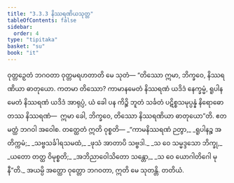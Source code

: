 ```yaml
---
title: "3.3.3 နိဿရဏိယသုတ္တ"
tableOfContents: false
sidebar:
  order: 4
type: "tipitaka"
basket: "su"
book: "it"
---
```



<DynamicBreadcrumb />

<Division number="72" book="it">

<Paragraph number="465" book="it">
ဝုတ္တဉှေတံ ဘဂဝတာ ဝုတ္တမရဟတာတိ မေ သုတံ—
</Paragraph>

<Paragraph number="466" book="it">
“တိဿော ဣမာ, ဘိက္ခဝေ, နိဿရဏိယာ ဓာတုယော. ကတမာ တိဿော? ကာမာနမေတံ နိဿရဏံ ယဒိဒံ နေက္ခမ္မံ, ရူပါနမေတံ နိဿရဏံ ယဒိဒံ အာရုပ္ပံ, ယံ ခေါ ပန ကိဉ္စိ ဘူတံ သင်္ခတံ ပဋိစ္စသမုပ္ပန္နံ နိရောဓော တဿ နိဿရဏံ—  ဣမာ ခေါ, ဘိက္ခဝေ, တိဿော နိဿရဏိယာ ဓာတုယော”တိ. ဧတမတ္ထံ ဘဂဝါ အဝေါစ. တတ္ထေတံ ဣတိ ဝုစ္စတိ—
</Paragraph>

<Paragraph number="467" type="verses" book="it">
_“ကာမနိဿရဏံ ဉတွာ,_  
_ရူပါနဉ္စ အတိက္ကမံ;_  
_သဗ္ဗသင်္ခါရသမထံ,_  
_ဖုသံ အာတာပိ သဗ္ဗဒါ._  

</Paragraph>

<Paragraph number="468" type="verses" book="it">
_သ ဝေ သမ္မဒ္ဒသော ဘိက္ခု,_  
_ယတော တတ္ထ ဝိမုစ္စတိ;_  
_အဘိညာဝေါသိတော သန္တော,_  
_သ ဝေ ယောဂါတိဂေါ မုနီ”တိ._  

</Paragraph>

<Paragraph number="469" book="it">
အယမ္ပိ အတ္ထော ဝုတ္တော ဘဂဝတာ, ဣတိ မေ သုတန္တိ.

</Paragraph>
</Division>

<Paragraph number="470" type="center" book="it">
တတိယံ.
</Paragraph>